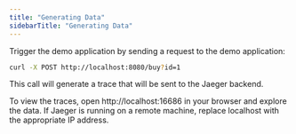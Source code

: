 ```yaml
---
title: "Generating Data"
sidebarTitle: "Generating Data"
---
```


Trigger the demo application by sending a request to the demo application:

```bash
curl -X POST http://localhost:8080/buy?id=1
```

This call will generate a trace that will be sent to the Jaeger backend.

To view the traces, open http://localhost:16686 in your browser and explore the data. If Jaeger is running on a remote machine, replace localhost with the appropriate IP address.
